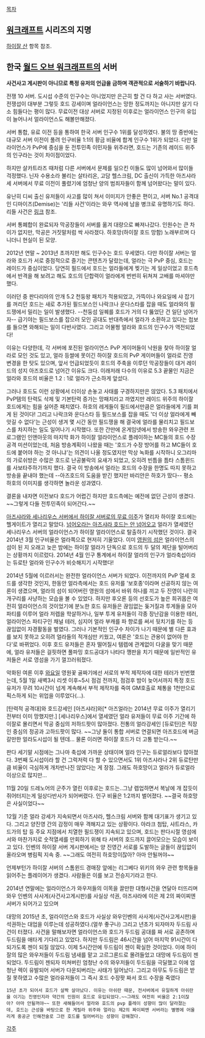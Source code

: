[[목차]]
== [[워크래프트]] 시리즈의 지명 ==
[[하이잘 산]] 항목 참조.

== 한국 [[월드 오브 워크래프트]]의 서버 ==
'''사건사고 게시판이 아니므로 특정 유저의 언급을 금하며 객관적으로 서술하기 바랍니다.'''

전쟁 10 서버. 도시섭 수준의 인구수는 아니었지만 은근히 할 건 다 하고 사는 서버였다. 전쟁섭이 대부분 그렇듯 호드 강세이며 얼라이언스는 망한 정도까지는 아니지만 살기 다소 힘들다는 평이 많다. 무료이전 대상 서버로 지정된 이후로는 얼라이언스 인구의 유입이 늘어나서 얼라이언스도 해볼만해졌다.

서버 통합, 유료 이전 등을 통하여 한국 서버 인구수 1위를 달성하였다. 불의 땅 중반에는 대규모 서버 이전이 풀려 인구비율 1:1의 황금 비율에 합계 인구수 1위가 되었다. 다만 얼라이언스가 PvP에 중심을 둔 전투민족 이민자들 위주라면, 호드는 기존의 레이드 위주의 인구라는 것이 차이점이었다.

하지만 살카트라즈 때처럼 다른 서버에서 문제를 일으킨 이들도 많이 넘어와서 많이들 걱정했다. 닌자 수용소라 불리는 살타리온, 고담 헬스크림, DC 출신이 가득한 아즈샤라 세 서버에서 무료 이전이 풀렸기에 엄청난 양의 범죄자들이 함께 넘어왔다는 말이 있다.

유난히 디씨 출신 유저들이 사고를 많이 쳐서 이미지가 안좋은 편이고, 서버 No.1 공격대인 디마이즈(Demise)는 '리들 사건'이라는 와우 역사에 남을 병크로 유명하기도 하다. 리들 사건은 [http://blog.naver.com/reilrose?Redirect=Log&logNo=80101967144 링크] 참조.

서버 통폐합이 완료되자 막공장들이 서버를 옮겨 대량으로 빠져나갔다. 인원수는 큰 차이가 없지만, 막공은 거짓말처럼 싹 사라졌다. 하호망(하이잘 호드 망함) 노래부르며 다니더니 현실이 된 모양.

2012년 연말 ~ 2013년 초까지만 해도 인구수는 호드 우세였다. 다만 하이잘 서버는 얼라와 호드가 서로 중점적으로 즐기는 콘텐츠가 달랐는데, 얼라는 극 PvP 중심, 호드는 레이드가 중심이었다. 당연히 필드에서 호드는 얼라들에게 찢기는 게 일상이었고 호드측에서 반격을 해 보려고 해도 호드의 단합력이 얼라에게 번번히 뒤쳐져 고배를 마셔야만 했다.

이러던 중 판다리아의 안개 5.2 천둥왕 패치가 적용되었고, 가뜩이나 와요일에 샤 잡기를 꺼리던 호드는 새로 추가된 필드보스인 나락크나 운다스타를 잡을 때도 얼라와의 필드쟁에서 밀리는 일이 발생했다. --천둥섬 일퀘를 호드가 거의 다 뚫었단 건 일단 넘어가자-- 급기야는 필드보스를 잡으러 모인 공대도 반대측에서 얼라가 소환하고 있다는 첩보를 들으면 와해되는 일이 다반사였다. 그리고 어물쩡 얼라와 호드의 인구수가 역전되었다!

이유는 다양한데, 각 서버에 포진된 얼라이언스 PvP 게이머들이 낙원을 찾아 하이잘 얼라로 모인 것도 있고, 얼라 등쌀에 못이긴 하이잘 호드의 PvP 게이머들이 얼라로 진영 변경을 한 탓도 있으며, 앞서 언급되었듯이 호드의 주축을 이루던 막공장들이 대거 레이드의 성지 아즈호드로 넘어간 이유도 크다. 이래저래 다수의 이유로 5.3 끝물인 지금은 얼라와 호드의 비율은 1.2 : 1로 얼라가 근소하게 앞섰다.

그러나 호드도 이런 상황에서 더이상 손놓고 사태를 구경하지만은 않았다. 5.3 패치에서 PvP템의 탄력도 삭제 및 기본탄력 증가는 망패치라고 까였지만 레이드 위주의 하이잘 호드에게는 힘을 실어준 패치였다. 하호의 레게들이 필드에서만큼은 얼라들에게 기를 펴게 된 것이다! 그리고 나락크와 운다스타 등 필드보스를 잡을 때도 '더 이상 얼라에게 빼앗길 수 없다'는 근성이 생겨 몇 시간 동안 필드쟁을 해 결국에 얼라를 물리치고 필드보스를 차지하는 일도 일어나기 시작했다. 또한 간만에 온게임넷에서 방송한 와우관련 프로그램인 인앤아웃의 마지막 화가 하이잘 얼라이언스로 플레이하는 MC들의 호드 수장 공격 미션이었는데, 처음 방송계획이 나왔을 때는 '호드가 수장 방어를 하고 MC들이 호드에 붙어야 하는 것 아니냐'는 의견이 나올 정도였지만 막상 녹화를 시작하니 오그리마의 가로쉬방은 수많은 호드로 난공불락의 요새가 되었고, 오히려 빈틈을 틈타 스톰윈드를 사보타주하기까지 했다. 결국 이 방송에서 얼라는 호드의 수장을 한명도 따지 못하고 방송을 끝내야 했는데 --아즈호드의 도움을 받긴 했지만 바리안은 하호가 땄다-- 평소 하호의 이미지를 생각하면 놀라운 성과였다.

결론을 내자면 이전보다 호드가 어렵긴 하지만 호드측에는 예전에 없던 근성이 생겼다. ~~그렇게 다들 전투민족이 되어간다.~~

[http://kr.battle.net/wow/ko/forum/topic/2968996903?utm_source=internal&utm_medium=launcher&utm_campaign=wow&utm_content=news-textlink 아즈샤라와 세나리우스 서버에서 하이잘 서버로의 무료 이주]가 열리자 하이잘 호드에는 헬게이트가 열리고 말았다. [[하라는 공부는 안하고|넘어오라는 아즈샤라 호드는 안 넘어오고]] 얼라가 열세였던 세나리우스 서버의 얼라이언스가 하이잘 얼라이언스로 탈출하기 시작했던 것이다. 결국 2014년 3월 인구비율은 얼라쪽으로 현저히 기울었다. 이미 [[영원의 섬]]은 얼라이언스의 섬이 된 지 오래고 늦은 밤에는 하이잘 얼라가 단독으로 호드의 두 달의 제단을 털어버리는 상황까지 이르렀다. 2014년 4월 인구 통계에서 하이잘 얼라의 인구가 얼라축섭이라는 듀로탄 얼라와 인구수가 비슷해지기 시작했다!

2014년 5월에 이르러서는 완전한 얼라이언스 서버가 되었다. 이전까지의 PvP 열세 호드를 생각한 것인지, 한동안 얼라측에서는 호드 유저를 '보호종'이라며 선공하지 않는 여론이 생겼으며, 얼라의 섬이 되어버린 영원의 섬에서 바위 하나를 끼고 두 진영이 나란히 개구리를 사냥하는 모습을 볼 수 있었다. 하지만 후오론 등의 선호도가 높은 희귀몹은 여전히 얼라이언스의 것이었기에 분노한 호드 유저들은 끊임없는 돚거질과 투게들을 모아 파티를 이루어 얼라 저렙을 학살하거나, 일부 투게 유저들이 각종 장난감을 이용한 테러, 얼라이언스 파티구인 채널 테러, 심지어 얼라 부캐를 파 향로를 써서 뒷치기를 하는 등 끊임없이 자경활동을 벌였다. 그러나 기본적인 인구수 차이가 나기 때문에 별 다른 효과를 보지 못하고 오히려 얼라들의 적개심만 키웠고, 여론은 '호드는 관용이 없어야 한다'로 바뀌었다. 이후 호드 유저들은 혼자 떨어질시 템렙에 관계없이 다굴을 맞기 때문에, 얼라 유저들은 걸핏하면 풀파밍 호드공대가 나타다 깽판을 치기 때문에 일반적인 유저들은 서로 영섬을 가기 껄끄러워졌다.

악화된 여론 이후 [[와요일]] 영원꽃 골짜기에선 서로의 부적 제작자에 대한 테러가 빈번했는데, 5월 1일 새벽3시 리셋 이후~5시 점검 전까지, 점검후 밤이 늦어서까지 특정 호드 유저가 무려 10시간이 넘게 계속해서 부적 제작자를 죽여 GM호출로 체통을 1천만으로 픽스하게 되는 위업을 이루었다(...).

[탄력적 공격대]와 호드강세인 [아즈샤라]와[* 아즈얼라는 2014년 무료 이주가 열리기 전부터 이미 망했지만.] [세나리우스]에서 열세였던 얼라 유저들이 무료 이주 기간에 하이잘로 몰리면서 막공 중심의 저하드팟이 많아졌다. 전통의 얼라강세인 [듀로탄]은 직장인 중심의 정공과 고하드팟이 많다. ~~그냥 둘이 통합 서버로 연결되면 아즈호드에 버금갈만한 얼라도시섭이 될 텐데... 물론 이러면 하이잘 호드가 더 고통 받는다.~~

판다 세기말 시점에는 그나마 축섭에 가까운 상태이며 얼라 인구는 듀로얼라보다 많아졌다. 3번째 도시섭이라 할 건 그럭저럭 다 할 수 있으면서도 1위 아즈샤라나 2위 듀로탄만큼 비율이 극심하게 개차반나진 않았다는 게 장점. 그래도 하호망이고 얼라가 듀로얼라 이상으로 많지만...

11월 20일 드레노어의 군주가 열린 이후로는 호드는..그냥 렙업하면서 복날에 개 잡듯이 쥐어터지는게 일상다반사가 되어버렸다. 인구 비율은 1:2까지 벌어졌다. ~~결국 하호망은 사실이었다~~

12월 기준 얼라 강세가 지속되면서 아즈샤라, 헬스크림 서버와 함께 대기표가 생기고 있다. 그리고 양진영 간의 감정이 매우 격해지고 있는 상황이다. 아라크 첨탑, 샤트라스, 카드가의 탑 등 주요 지점에서 치열한 필드쟁이 지속되고 있으며, 호드는 판다시절 영섬에서와 마찬가지로 숫적열세를 만회하기 위해 타 서버의 호드까지 끌어모으는 모습이 보이고 있다. 인벤의 하이잘 서버 게시판에서는 양 진영간 서로를 도발하는 글들이 끊임없이 올라오며 병림픽 지속 중. ~~그래도 여전히 하호망이잖아? 아마 안될꺼야~~

언제부턴가 하이잘 서버의 스톰윈드 경매장 앞에는 리그베다 위키의 와우 관련 항목들을 읽어주는 플레이어가 생겼다. 사람들은 이를 보고 전승지기라고 한다.

2014년 연말에는 얼라이언스가 와우저들의 이목을 끌만한 대형사건을 연달아 터뜨리며 와우 인벤의 사사게(사건사고게시판)를 사실상 석권, 아즈샤라에 이은 제 2의 짜이찌엔 서버가 되어가고 있으며

대망의 2015년 초, 얼라이언스와 호드가 사실상 와우인벤의 사사게(사건사고게시판)을 석권하는 대업을 이루는데 성공하였다.(얼쑤 좋구나) 그리고 년초가 되자마자 두드림 사건이 터졌다. 사건을 말해보자면 얼라이언스와 호드가 두드림 공대를 짜 서로 공존하며 두드림을 애타게 기다리고 있었다. 하지만 두드림은 46시간을 넘어 마지막 91시간이 다되가도록 젠이 되질 않았다. 이제 5시간안에 두드림이 젠이 확실한 것이었다. 이에 하이잘의 많은 와우저들이 두드림 냄새를 맡고 고르그론드로 몰려들었고 대망에 두드림이 젠되었다. 두드림이 젠되자 미쳐버린 엄청난 수의 와우저들이 두드림을 극딜했고 이에 엄청난 렉이 유발되어 서버가 다운되버리는 사태가 일어났다. 그리고 아무도 두드림은 받질 못하였고 수많은 얼라유저들이 그 즉시 호드 수장팟 짜서 호드 수장을 죽였다


 15년 초가 되어서 호드가 살짝 살아났다. 이유는 아쉬란 때문, 전서버에서 유일하게 아쉬란을 이기는 진영인지라 약간의 인원이 호드로 유입되었다.~~그래도 여전히 비율은 2:1이잖아? 아마 안될꺼야~~ 또한 새해들어서 얼라와 호드의 pvp 플레이 성향이 많이 달라졌는데, 호드는 근성을 바탕으로 한 게릴라 위주와 얼라는 제2의 짜이찌엔 서버라는 별명에 어울리게 중공군 인해전술로 그런 호드를 밀어버리는 성향이 강해졌다. 




[[각주]]
